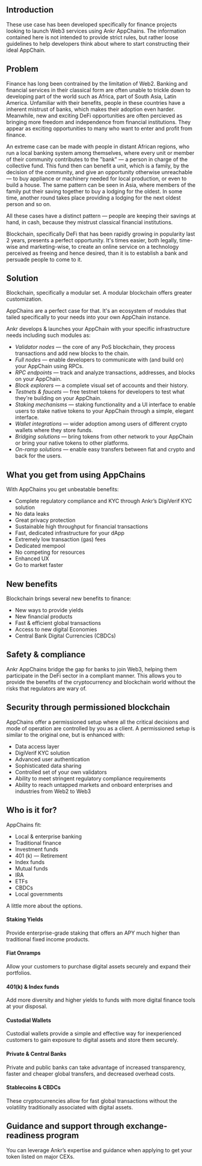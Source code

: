 ## Introduction
These use case has been developed specifically for finance projects looking to launch Web3 services using Ankr AppChains. 
The information contained here is not intended to provide strict rules, but rather loose guidelines to help developers think about where to start constructing their ideal AppChain.

## Problem
Finance has long been contrained by the limitation of Web2. Banking and financial services in their classical form are often unable to trickle down to developing part of the world such as Africa, part of South Asia, Latin America.
Unfamiliar with their benefits, people in these countries have a inherent mistrust of banks, which makes their adoption even harder.
Meanwhile, new and exciting DeFi opportunities are often percieved as bringing more freedom and independence from financial institutions. They appear as exciting opportunities to many who want to enter and profit from finance.

An extreme case can be made with people in distant African regions, who run a local banking system among themselves, where every unit or member of their community contributes to the "bank" — a person in charge of the collective fund.
This fund then can benefit a unit, which is a family, by the decision of the community, and give an opportunity otherwise unreachable — to buy appliance or machinery needed for local production, or even to build a house.
The same pattern can be seen in Asia, where members of the family put their saving together to buy a lodging for the oldest. In some time, another round takes place providing a lodging for the next oldest person and so on.

All these cases have a distinct pattern — people are keeping their savings at hand, in cash, because they mistrust classical financial institutions.

Blockchain, specifically DeFi that has been rapidly growing in popularity last 2 years, presents a perfect opportunity. It's times easier, both legally, time-wise and marketing-wise, to create an online service on a technology perceived as freeing and hence desired, than it is to establish a bank and persuade people to come to it.

## Solution 
Blockchain, specifically a modular set. A modular blockchain offers greater customization.

AppChains are a perfect case for that. It's an ecosystem of modules that tailed specifically to your needs into your own AppChain instance.

Ankr develops & launches your AppChain with your specific infrastructure needs including such modules as: 
* _Validator nodes_ — the core of any PoS blockchain, they process transactions and add new blocks to the chain. 
* _Full nodes_ — enable developers to communicate with (and build on) your AppChain using RPCs.
* _RPC endpoints_ — track and analyze transactions, addresses, and blocks on your AppChain.
* _Block explorers_ — a complete visual set of accounts and their history.
* _Testnets & faucets_ — free testnet tokens for developers to test what they're building on your AppChain.
* _Staking mechanisms_ — staking functionality and a UI interface to enable users to stake native tokens to your AppChain through a simple, elegant interface.
* _Wallet integrations_ — wider adoption among users of different crypto wallets where they store funds.
* _Bridging solutions_ — bring tokens from other network to your AppChain or bring your native tokens to other platforms.
* _On-ramp solutions_ — enable easy transfers between fiat and crypto and back for the users.

## What you get from using AppChains
With AppChains you get unbeatable benefits: 
* Complete regulatory compliance and KYC through Ankr’s DigiVerif KYC solution
* No data leaks
* Great privacy protection
* Sustainable high throughput for financial transactions 
* Fast, dedicated infrastructure for your dApp
* Extremely low transaction (gas) fees
* Dedicated mempool
* No competing for resources
* Enhanced UX
* Go to market faster

## New benefits
Blockchain brings several new benefits to finance:
* New ways to provide yields 
* New financial products 
* Fast & efficient global transactions
* Access to new digital Economies 
* Central Bank Digital Currencies (CBDCs)

## Safety & compliance
Ankr AppChains bridge the gap for banks to join Web3, helping them participate in the DeFi sector in a compliant manner. This allows you to provide the benefits of the cryptocurrency and blockchain world without the risks that regulators are wary of.

## Security through permissioned blockchain
AppChains offer a permissioned setup where all the critical decisions and mode of operation are controlled by you as a client.
A permissioned setup is similar to the original one, but is enhanced with:
* Data access layer
* DigiVerif KYC solution
* Advanced user authentication
* Sophisticated data sharing
* Controlled set of your own validators 
* Ability to meet stringent regulatory compliance requirements
* Ability to reach untapped markets and onboard enterprises and industries from Web2 to Web3

## Who is it for?
AppChains fit: 
* Local & enterprise banking 
* Traditional finance
* Investment funds
* 401 (k) — Retirement
* Index funds
* Mutual funds
* IRA
* ETFs
* CBDCs
* Local governments

A little more about the options.

#### Staking Yields
Provide enterprise-grade staking that offers an APY much higher than traditional fixed income products.

#### Fiat Onramps
Allow your customers to purchase digital assets securely and expand their portfolios.

#### 401(k) & Index funds
Add more diversity and higher yields to funds with more digital finance tools at your disposal.

#### Custodial Wallets
Custodial wallets provide a simple and effective way for inexperienced customers to gain exposure to digital assets and store them securely.

#### Private & Central Banks 
Private and public banks can take advantage of increased transparency, faster and cheaper global transfers, and decreased overhead costs.

#### Stablecoins & CBDCs
These cryptocurrencies allow for fast global transactions without the volatility traditionally associated with digital assets.

## Guidance and support through exchange-readiness program
You can leverage Ankr’s expertise and guidance when applying to get your token listed on major CEXs.